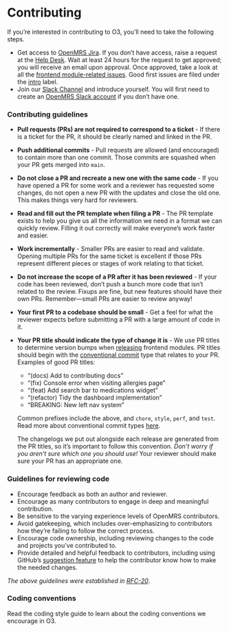 # Contributing

If you’re interested in contributing to O3, you’ll need to take the following steps.

- Get access to [OpenMRS Jira](https://issues.openmrs.org/). If you don’t have access, raise a request at the [Help Desk](https://wiki.openmrs.org/display/~helpdesk). Wait at least 24 hours for the request to get approved; you will receive an email upon approval. Once approved, take a look at all the [frontend module-related issues](https://issues.openmrs.org/projects/MF/issues). Good first issues are filed under the [intro](https://issues.openmrs.org/browse/MF-508?jql=project%20%3D%20MF%20AND%20resolution%20%3D%20Unresolved%20AND%20labels%20%3D%22intro%22%20ORDER%20BY%20priority%20DESC%2C%20updated%20DESC) label.
- Join our [Slack Channel](https://openmrs.slack.com/archives/CHP5QAE5R) and introduce yourself. You will first need to create an [OpenMRS Slack account](https://slack.openmrs.org/) if you don’t have one.

### Contributing guidelines

- **Pull requests (PRs) are not required to correspond to a ticket** - If there is a ticket for the PR, it should be clearly named and linked in the PR.
- **Push additional commits** - Pull requests are allowed (and encouraged) to contain more than one commit. Those commits are squashed when your PR gets merged into `main`.
- **Do not close a PR and recreate a new one with the same code** - If you have opened a PR for some work and a reviewer has requested some changes, do not open a new PR with the updates and close the old one. This makes things very hard for reviewers.
- **Read and fill out the PR template when filing a PR** - The PR template exists to help you give us all the information we need in a format we can quickly review. Filling it out correctly will make everyone’s work faster and easier.
- **Work incrementally** - Smaller PRs are easier to read and validate. Opening multiple PRs for the same ticket is excellent if those PRs represent different pieces or stages of work relating to that ticket.
- **Do not increase the scope of a PR after it has been reviewed** - If your code has been reviewed, don’t push a bunch more code that isn’t related to the review. Fixups are fine, but new features should have their own PRs. Remember—small PRs are easier to review anyway!
- **Your first PR to a codebase should be small** - Get a feel for what the reviewer expects before submitting a PR with a large amount of code in it.
- **Your PR title should indicate the type of change it is** - We use PR titles to determine version bumps when [releasing](/docs/frontend-modules/releasing) frontend modules. PR titles should begin with the [conventional commit](https://www.conventionalcommits.org/en/v1.0.0/) type that relates to your PR. Examples of good PR titles:

  - “(docs) Add to contributing docs”
  - “(fix) Console error when visiting allergies page”
  - “(feat) Add search bar to medications widget”
  - “(refactor) Tidy the dashboard implementation”
  - “BREAKING: New left nav system”

  Common prefixes include the above, and `chore`, `style`, `perf`, and `test`. Read more about conventional commit types [here](https://gist.github.com/qoomon/5dfcdf8eec66a051ecd85625518cfd13#types).

  The changelogs we put out alongside each release are generated from the PR titles, so it’s important to follow this convention. _Don’t worry if you aren’t sure which one you should use!_ Your reviewer should make sure your PR has an appropriate one.

### Guidelines for reviewing code

- Encourage feedback as both an author and reviewer.
- Encourage as many contributors to engage in deep and meaningful contribution.
- Be sensitive to the varying experience levels of OpenMRS contributors.
- Avoid gatekeeping, which includes over-emphasizing to contributors how they’re failing to follow the correct process.
- Encourage code ownership, including reviewing changes to the code and projects you’ve contributed to.
- Provide detailed and helpful feedback to contributors, including using GitHub’s [suggestion feature](https://docs.github.com/en/pull-requests/collaborating-with-pull-requests/reviewing-changes-in-pull-requests/incorporating-feedback-in-your-pull-request) to help the contributor know how to make the needed changes.

_The above guidelines were established in [RFC-20](https://github.com/openmrs/openmrs-rfc-frontend/blob/master/text/0020-contributing-guidelines.md)_.

### Coding conventions

Read the coding style guide to learn about the coding conventions we encourage in O3.
